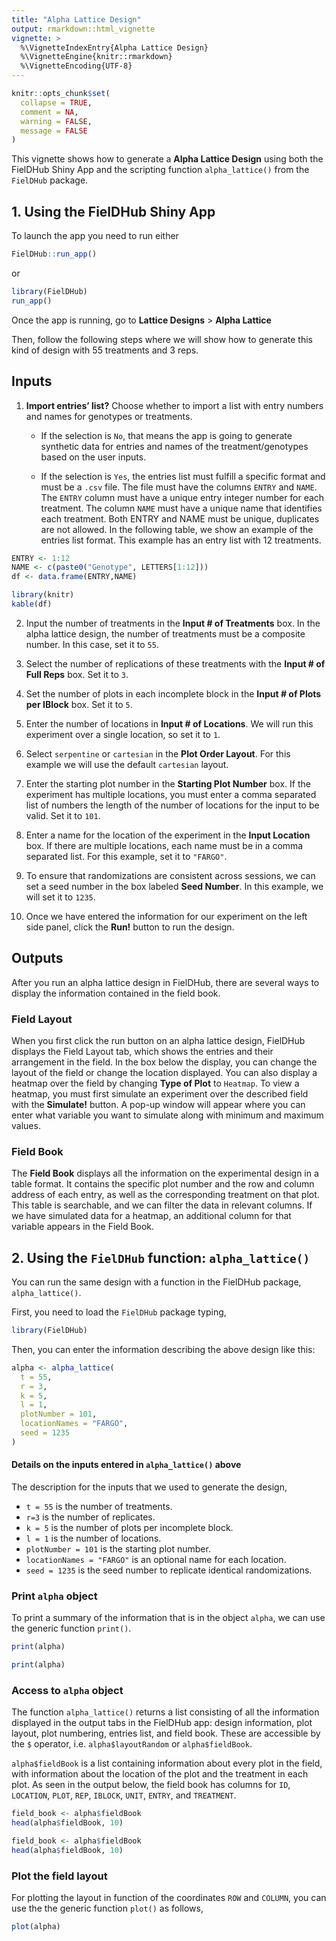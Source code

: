 ---
title: "Alpha Lattice Design"
output: rmarkdown::html_vignette
vignette: >
  %\VignetteIndexEntry{Alpha Lattice Design}
  %\VignetteEngine{knitr::rmarkdown}
  %\VignetteEncoding{UTF-8}
---

```{r, include = FALSE}
knitr::opts_chunk$set(
  collapse = TRUE,
  comment = NA,
  warning = FALSE, 
  message = FALSE
)
```

This vignette shows how to generate a **Alpha Lattice Design** using both the FielDHub Shiny App and the scripting function `alpha_lattice()` from the `FielDHub` package.

## 1. Using the FielDHub Shiny App

To launch the app you need to run either

```{r, eval=FALSE}
FielDHub::run_app()
```

or

```{r, eval=FALSE}
library(FielDHub)
run_app()
```

Once the app is running, go to **Lattice Designs** > **Alpha Lattice**

Then, follow the following steps where we will show how to generate this kind of design with 55 treatments and 3 reps.

## Inputs

1. **Import entries' list?** Choose whether to import a list with entry numbers and names for genotypes or treatments.
    * If the selection is `No`, that means the app is going to generate synthetic data for entries and names of the treatment/genotypes based on the user inputs.

    * If the selection is `Yes`, the entries list must fulfill a specific format and must be a `.csv` file. The file must have the columns `ENTRY` and `NAME`. The `ENTRY` column must have a unique entry integer number for each treatment. The column `NAME` must have a unique name that identifies each treatment. Both ENTRY and NAME must be unique, duplicates are not allowed. In the following table, we show an example of the entries list format. This example has an entry list with 12 treatments. 

```{r, include=FALSE}
ENTRY <- 1:12
NAME <- c(paste0("Genotype", LETTERS[1:12]))
df <- data.frame(ENTRY,NAME)
```


```{r, echo = FALSE, results='asis'}
library(knitr)
kable(df)
```

2. Input the number of treatments in the **Input # of Treatments** box. In the alpha lattice design, the number of treatments must be a composite number. In this case, set it to `55`.

3. Select the number of replications of these treatments with the **Input # of Full Reps** box. Set it to `3`.

4. Set the number of plots in each incomplete block in the **Input # of Plots per IBlock** box. Set it to `5`.

5. Enter the number of locations in **Input # of Locations**. We will run this experiment over a single location, so set it to `1`.

6. Select `serpentine` or `cartesian` in the **Plot Order Layout**. For this example we will use the default `cartesian` layout.

7. Enter the starting plot number in the **Starting Plot Number** box. If the experiment has multiple locations, you must enter a comma separated list of numbers the length of the number of locations for the input to be valid. Set it to `101`.

8. Enter a name for the location of the experiment in the **Input Location** box. If there are multiple locations, each name must be in a comma separated list. For this example, set it to `"FARGO"`.

9. To ensure that randomizations are consistent across sessions, we can set a seed number in the box labeled **Seed Number**. In this example, we will set it to `1235`. 

10. Once we have entered the information for our experiment on the left side panel, click the **Run!** button to run the design.

## Outputs

After you run an alpha lattice design in FielDHub, there are several ways to display the information contained in the field book. 

### Field Layout

When you first click the run button on an alpha lattice design, FielDHub displays the Field Layout tab, which shows the entries and their arrangement in the field. In the box below the display, you can change the layout of the field or change the location displayed. 
You can also display a heatmap over the field by changing **Type of Plot** to `Heatmap`. To view a heatmap, you must first simulate an experiment over the described field with the **Simulate!** button. A pop-up window will appear where you can enter what variable you want to simulate along with minimum and maximum values. 

### Field Book

The **Field Book** displays all the information on the experimental design in a table format. It contains the specific plot number and the row and column address of each entry, as well as the corresponding treatment on that plot. This table is searchable, and we can filter the data in relevant columns. If we have simulated data for a heatmap, an additional column for that variable appears in the Field Book. 

## 2. Using the `FielDHub` function: `alpha_lattice()`

You can run the same design with a function in the FielDHub package, `alpha_lattice()`.

First, you need to load the `FielDHub` package typing,

```{r, echo = TRUE}
library(FielDHub)
```

Then, you can enter the information describing the above design like this:

```{r, echo=TRUE}
alpha <- alpha_lattice(
  t = 55,
  r = 3,  
  k = 5, 
  l = 1,      
  plotNumber = 101, 
  locationNames = "FARGO", 
  seed = 1235
)
```

#### Details on the inputs entered in `alpha_lattice()` above

The description for the inputs that we used to generate the design,

*   `t = 55` is the number of treatments.
*   `r=3` is the number of replicates.
*   `k = 5` is the number of plots per incomplete block.
*   `l = 1` is the number of locations.
*   `plotNumber = 101` is the starting plot number.
*   `locationNames = "FARGO"` is an optional name for each location.
*   `seed = 1235` is the seed number to replicate identical randomizations.


### Print `alpha` object

To print a summary of the information that is in the object `alpha`, we can use the generic function `print()`. 

```{r, echo=TRUE, eval=FALSE}
print(alpha)
```

```{r, echo=FALSE, eval=TRUE}
print(alpha)
```


### Access to `alpha` object

The function `alpha_lattice()` returns a list consisting of all the information displayed in the output tabs in the FielDHub app: design information, plot layout, plot numbering, entries list, and field book. These are accessible by the `$` operator, i.e. `alpha$layoutRandom` or `alpha$fieldBook`. 

`alpha$fieldBook` is a list containing information about every plot in the field, with information about the location of the plot and the treatment in each plot. As seen in the output below, the field book has columns for `ID`, `LOCATION`, `PLOT`, `REP`, `IBLOCK`, `UNIT`, `ENTRY`, and `TREATMENT`.


```{r, echo=TRUE, eval=FALSE}
field_book <- alpha$fieldBook
head(alpha$fieldBook, 10)
```

```{r, echo=FALSE, eval=TRUE}
field_book <- alpha$fieldBook
head(alpha$fieldBook, 10)
```

### Plot the field layout

For plotting the layout in function of the coordinates `ROW` and `COLUMN`, you can use the the generic function `plot()` as follows,


```{r, fig.align='center', fig.width=7.2, fig.height=5.5}
plot(alpha)
```


<br>
<br>
<br>